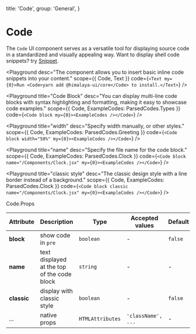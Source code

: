 
  title: 'Code',
  group: 'General',
}

# Code

The `Code` UI component serves as a versatile tool for displaying source code in a standardized and visually appealing way.
Want to display shell code snippets? try [Snippet](/components/snippet).

<Playground
  desc="The component allows you to insert basic inline code snippets into your content."
  scope={{ Code, Text }}
  code={`
<Text my={0}>Run <Code>yarn add @himalaya-ui/core</Code> to install.</Text>
`}
/>

<Playground
  title="Code Block"
  desc="You can display multi-line code blocks with syntax highlighting and formatting, making it easy to showcase code examples."
  scope={{ Code, ExampleCodes: ParsedCodes.Types }}
  code={`
<Code block my={0}><ExampleCodes /></Code>
`}
/>

<Playground
  title="width"
  desc="Specify width manually, or other styles."
  scope={{ Code, ExampleCodes: ParsedCodes.Greeting }}
  code={`
<Code block width="50%" my={0}><ExampleCodes /></Code>
`}
/>

<Playground
  title="name"
  desc="Specify the file name for the code block."
  scope={{ Code, ExampleCodes: ParsedCodes.Clock }}
  code={`
<Code block name="/Components/Clock.jsx" my={0}><ExampleCodes /></Code>
`}
/>

<Playground
  title="classic style"
  desc="The classic design style with a line border instead of a background."
  scope={{ Code, ExampleCodes: ParsedCodes.Clock }}
  code={`
<Code block classic name="/Components/Clock.jsx" my={0}><ExampleCodes /></Code>
`}
/>

<Attributes edit="/pages/components/code.mdx">
<Attributes.Title>Code.Props</Attributes.Title>

| Attribute   | Description                                 | Type             | Accepted values    | Default |
| ----------- | ------------------------------------------- | ---------------- | ------------------ | ------- |
| **block**   | show code in `pre`                          | `boolean`        | -                  | `false` |
| **name**    | text displayed at the top of the code block | `string`         | -                  | -       |
| **classic** | display with classic style                  | `boolean`        | -                  | `false` |
| ...         | native props                                | `HTMLAttributes` | `'className', ...` | -       |

</Attributes>
